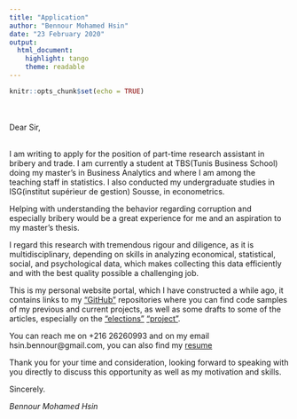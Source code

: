 ```yaml
---
title: "Application"
author: "Bennour Mohamed Hsin"
date: "23 February 2020"
output:
  html_document:
    highlight: tango
    theme: readable
---
```


```r
knitr::opts_chunk$set(echo = TRUE)
```
\
\
Dear Sir,
\
\

I am writing to apply for the position of part-time research assistant in bribery and trade. I am currently a student at TBS(Tunis Business School) doing my master’s in Business Analytics and where I am among the teaching staff in statistics. I also conducted my undergraduate studies in ISG(institut supérieur de gestion) Sousse, in econometrics.

Helping with understanding the behavior regarding corruption and especially bribery would be a great experience for me and an aspiration to my master’s thesis.

I regard this research with tremendous rigour and diligence, as it is multidisciplinary, depending on skills in analyzing economical, statistical, social, and psychological data, which makes collecting this data efficiently and with the best quality possible a challenging job.

This is my personal website portal, which I have constructed a while ago, it contains links to my ["GitHub"](https://github.com/bennour007?tab=repositories) repositories where you can find code samples of my previous and current projects, as well as some drafts to some of the articles, especially on the ["elections"](https://bennour007.github.io/bennouR.github.io/docs/elections2014/report.html) ["project"](https://bennour007.github.io/bennouR.github.io/research.html).

You can reach me on +216 26260993 and on my email hsin.bennour@gmail.com, you can also find my [resume](https://bennour007.github.io/bennouR.github.io/docs/resume.pdf)

Thank you for your time and consideration, looking forward to speaking with you directly to discuss this opportunity as well as my motivation and skills.

Sincerely.

*Bennour Mohamed Hsin*